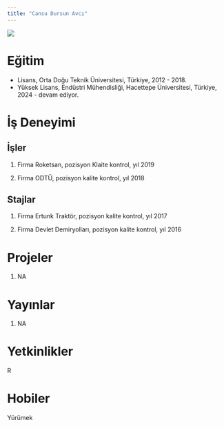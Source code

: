 ```yaml
---
title: "Cansu Dursun Avcı"
---
```


![](/assets/images/vesikalik.jpeg){fig-align="center"}

# Eğitim

-   Lisans, Orta Doğu Teknik Üniversitesi, Türkiye, 2012 - 2018.
-   Yüksek Lisans, Endüstri Mühendisliği, Hacettepe Üniversitesi, Türkiye, 2024 - devam ediyor.

# İş Deneyimi

## İşler

1.  Firma Roketsan, pozisyon Klaite kontrol, yıl 2019

2.  Firma ODTÜ, pozisyon kalite kontrol, yıl 2018

## Stajlar

1.  Firma Ertunk Traktör, pozisyon kalite kontrol, yıl 2017

2.  Firma Devlet Demiryolları, pozisyon kalite kontrol, yıl 2016

# Projeler

1. NA

# Yayınlar

1.  NA

# Yetkinlikler

R

# Hobiler

Yürümek
